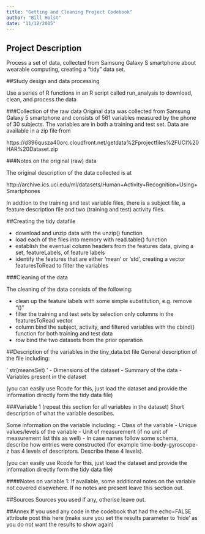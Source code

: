 ```yaml
---
title: "Getting and Cleaning Project Codebook"
author: "Bill Holst"
date: "11/12/2015"
---
```


## Project Description

Process a set of data, collected from Samsung Galaxy S smartphone about wearable computing, creating a "tidy" data set. 

##Study design and data processing

Use a series of R functions in an R script called run_analysis to download, clean, and process the data

###Collection of the raw data
Original data was collected from Samsung Galaxy 5 smartphone and consists of 561 variables measured by the phone of 30 subjects.  The variables are in both a training and test set.  Data are available in a zip file from

https://d396qusza40orc.cloudfront.net/getdata%2Fprojectfiles%2FUCI%20HAR%20Dataset.zip 

###Notes on the original (raw) data 

The original description of the data collected is at 

http://archive.ics.uci.edu/ml/datasets/Human+Activity+Recognition+Using+Smartphones 

In addtion to the training and test variable files, there is a subject file, a feature description file and two (training and test) activity files.  

##Creating the tidy datafile

- download and unzip data with the unzip() function
- load each of the files into memory with read.table() function
- establish the eventual column headers from the features data, giving a set, featureLabels, of feature labels
- identify the features that are either 'mean' or 'std', creating a vector featuresToRead to filter the variables

###Cleaning of the data

The cleaning of the data consists of the following:

- clean up the feature labels with some simple substitution, e.g. remove "()"
- filter the training and test sets by selection only columns in the featuresToRead vector
- column bind the subject, activity, and filtered variables with the cbind() function for both training and test data
- row bind the two datasets from the prior operation


##Description of the variables in the tiny_data.txt file
General description of the file including:

'
str(meansSet)
'
 - Dimensions of the dataset
 - Summary of the data
 - Variables present in the dataset

(you can easily use Rcode for this, just load the dataset and provide the information directly form the tidy data file)

###Variable 1 (repeat this section for all variables in the dataset)
Short description of what the variable describes.

Some information on the variable including:
 - Class of the variable
 - Unique values/levels of the variable
 - Unit of measurement (if no unit of measurement list this as well)
 - In case names follow some schema, describe how entries were constructed (for example time-body-gyroscope-z has 4 levels of descriptors. Describe these 4 levels). 

(you can easily use Rcode for this, just load the dataset and provide the information directly form the tidy data file)

####Notes on variable 1:
If available, some additional notes on the variable not covered elsewehere. If no notes are present leave this section out.

##Sources
Sources you used if any, otherise leave out.

##Annex
If you used any code in the codebook that had the echo=FALSE attribute post this here (make sure you set the results parameter to 'hide' as you do not want the results to show again)
